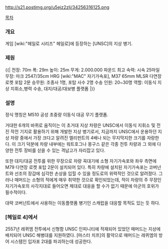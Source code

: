 http://s21.postimg.org/u5ejz2zlj/34256316125.png

[[목차]]
=== 개요 ===
게임 [wiki:"헤일로 시리즈" 헤일로]에 등장하는 [UNSC]의 지상 병기.

=== 제원 ===
{{|
전장: 70m
폭: 29m
높이: 25m
무게: 2.000.000 파운드
최고 속력: 시속 25마일
무장: 마크 2547/35cm HRG [wiki:"MAC" 자기가속포], M37 65mm MLSR 다연장 로켓 포탑 2문
승무원: 조종사 1명, 포탑 사수 2명
수송 인원: 20~30명
역할: 이동식 지상 지휘소,병력 수송, 대지/대공/대보병 플랫폼
|}}

=== 설명 ===
정식 명칭은 M510 공성 초중량 이동식 대공 무기 플랫폼.

거대한 6개의 바퀴로 움직이는 이 초거대 지상 차량은 UNSC에서 이동식 지휘소 및 전진 작전 기지로 활용하기 위해 개발한 지상 병기로서, 지금까지 UNSC에서 운용하던 지상 차량 중에서 가장 크다고 알려진 엘리펀트의 4배나 되는 무지막지한 크기를 자랑한다. 이 크기 덕분에 차량 내부에는 워트호그나 몽구스 같은 각종 전투 차량과 그 외에 다양한 전투 장비를 싣을 수 있는 격납고가 자리잡고 있다.

또한 대지/대공 전투를 위한 무장으로 차량 꼭대기에 소형 자기가속포와 좌우 측면에 M79 다연장 로켓 포탑 2문이 설치되어 있다. 특히 차량에 설치된 자기가속포는 코버넌트와 선조의 장갑에 심각한 손상을 입힐 수 있을 정도로의 위력적인 것으로 알려졌다. 그러나 매머드는 소형의 적에게 매우 취약한 것으로 확인되었는데, 적이 차량의 주 무장인 자기가속포의 사각지대로 들어오면 제대로 대응을 할 수가 없기 때문에 아군의 호위가 필수적이다.

대략 코버넌트에서 사용하는 이동플랫폼 병기인 스캐럽을 대응할 목적도 있는 듯 하다.
=== [헤일로 4]에서 ===
2557년 레퀴엠 전투에서 신형함 UNSC 인피니티에 적재되어 있었던 매머드는 지상에 배치되어 UNSC 해병대를 지원하였다. [마스터 치프]의 활약으로 매머드는 레퀴엠의 방어 시스템인 입자포 2대를 파괴하는데 성공한다.


